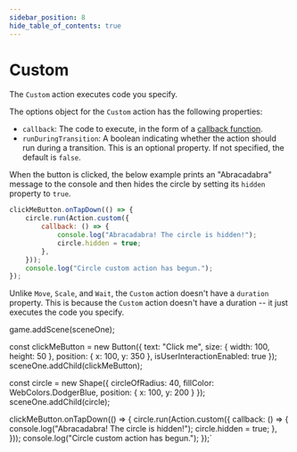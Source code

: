 ```yaml
---
sidebar_position: 8
hide_table_of_contents: true
---
```



# Custom

The `Custom` action executes code you specify.

The options object for the `Custom` action has the following properties:

- `callback`: The code to execute, in the form of a [callback function](../interactivity/interaction-events.mdx).
- `runDuringTransition`: A boolean indicating whether the action should run during a transition. This is an optional property. If not specified, the default is `false`.

When the button is clicked, the below example prints an "Abracadabra" message to the console and then hides the circle by setting its `hidden` property to `true`.

```js
clickMeButton.onTapDown(() => {
    circle.run(Action.custom({
        callback: () => {
            console.log("Abracadabra! The circle is hidden!");
            circle.hidden = true;
        },
    }));
    console.log("Circle custom action has begun.");
});
```

Unlike `Move`, `Scale`, and `Wait`, the `Custom` action doesn't have a `duration` property. This is because the `Custom` action doesn't have a duration -- it just executes the code you specify.


game.addScene(sceneOne);
 
const clickMeButton = new Button({
    text: "Click me",
    size: { width: 100, height: 50 },
    position: { x: 100, y: 350 },
    isUserInteractionEnabled: true
});
sceneOne.addChild(clickMeButton);
 
const circle = new Shape({
    circleOfRadius: 40,
    fillColor: WebColors.DodgerBlue,
    position: { x: 100, y: 200 }
});
sceneOne.addChild(circle);
 
clickMeButton.onTapDown(() => {
    circle.run(Action.custom({
        callback: () => {
            console.log("Abracadabra! The circle is hidden!");
            circle.hidden = true;
        },
    }));
    console.log("Circle custom action has begun.");
});`

<CodeExample code={code} template={template} console="true"/>